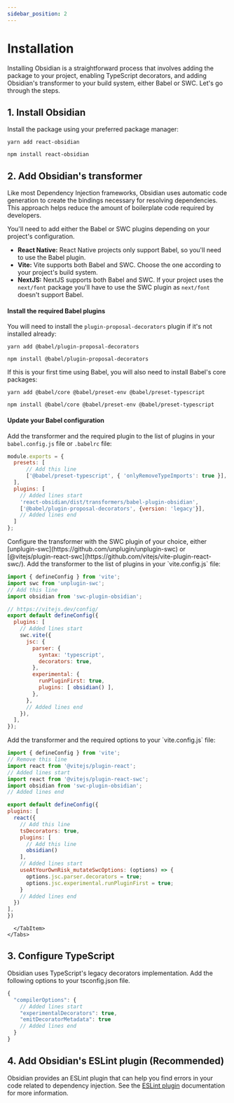 ```yaml
---
sidebar_position: 2
---
```



# Installation
Installing Obsidian is a straightforward process that involves adding the package to your project, enabling TypeScript decorators, and adding Obsidian's transformer to your build system, either Babel or SWC. Let's go through the steps.

## 1. Install Obsidian
Install the package using your preferred package manager:

<Tabs>
  <TabItem value="yarn" label="Yarn" default>

  ```shell
  yarn add react-obsidian
  ```

  </TabItem>
  <TabItem value="npm" label="NPM" default>

  ```shell
  npm install react-obsidian
  ```

  </TabItem>

</Tabs>

## 2. Add Obsidian's transformer
Like most Dependency Injection frameworks, Obsidian uses automatic code generation to create the bindings necessary for resolving dependencies. This approach helps reduce the amount of boilerplate code required by developers.

You'll need to add either the Babel or SWC plugins depending on your project's configuration.
* **React Native:** React Native projects only support Babel, so you'll need to use the Babel plugin.
* **Vite:** Vite supports both Babel and SWC. Choose the one according to your project's build system.
* **NextJS:** NextJS supports both Babel and SWC. If your project uses the `next/font` package you'll have to use the SWC plugin as `next/font` doesn't support Babel.

<Tabs>
  <TabItem value="babel" label="Babel" default>

#### Install the required Babel plugins

You will need to install the `plugin-proposal-decorators` plugin if it's not installed already:
<Tabs>
  <TabItem value="yarn" label="Yarn" default>

  ```shell
  yarn add @babel/plugin-proposal-decorators
  ```

  </TabItem>
  <TabItem value="npm" label="NPM" default>

  ```shell
  npm install @babel/plugin-proposal-decorators
  ```

  </TabItem>
</Tabs>

If this is your first time using Babel, you will also need to install Babel's core packages:
<Tabs>
  <TabItem value="yarn" label="Yarn" default>

  ```shell
  yarn add @babel/core @babel/preset-env @babel/preset-typescript
  ```
  </TabItem>
  <TabItem value="npm" label="NPM" default>

  ```shell
  npm install @babel/core @babel/preset-env @babel/preset-typescript
  ```
  </TabItem>
</Tabs>

#### Update your Babel configuration

Add the transformer and the required plugin to the list of plugins in your `babel.config.js` file or `.babelrc` file:

```js title="babel.config.js"
module.exports = {
  presets: [
      // Add this line
      ['@babel/preset-typescript', { 'onlyRemoveTypeImports': true }],
  ],
  plugins: [
    // Added lines start
    'react-obsidian/dist/transformers/babel-plugin-obsidian',
    ['@babel/plugin-proposal-decorators', {version: 'legacy'}],
    // Added lines end
  ]
};
```

  </TabItem>
  <TabItem value="swc" label="SWC">
Configure the transformer with the SWC plugin of your choice, either [unplugin-swc](https://github.com/unplugin/unplugin-swc) or [@vitejs/plugin-react-swc](https://github.com/vitejs/vite-plugin-react-swc/).

<Tabs>
  <TabItem value="unplugin-swc" label="unplugin-swc" default>
  Add the transformer to the list of plugins in your `vite.config.js` file:

  ```js title="vite.config.js"
  import { defineConfig } from 'vite';
  import swc from 'unplugin-swc';
  // Add this line
  import obsidian from 'swc-plugin-obsidian';

  // https://vitejs.dev/config/
  export default defineConfig({
    plugins: [
      // Added lines start
      swc.vite({
        jsc: {
          parser: {
            syntax: 'typescript',
            decorators: true,
          },
          experimental: {
            runPluginFirst: true,
            plugins: [ obsidian() ],
          },
        },
        // Added lines end
      }),
    ],
  });
  ```
  </TabItem>
  <TabItem value="vite-plugin-react-swc" label="@vitejs/plugin-react-swc">
  Add the transformer and the required options to your `vite.config.js` file:

  ```js title="vite.config.js"
  import { defineConfig } from 'vite';
  // Remove this line
  import react from '@vitejs/plugin-react';
  // Added lines start
  import react from '@vitejs/plugin-react-swc';
  import obsidian from 'swc-plugin-obsidian';
  // Added lines end

  export default defineConfig({
  plugins: [
    react({
      // Add this line
      tsDecorators: true,
      plugins: [
        // Add this line
        obsidian()
      ],
      // Added lines start
      useAtYourOwnRisk_mutateSwcOptions: (options) => {
        options.jsc.parser.decorators = true;
        options.jsc.experimental.runPluginFirst = true;
      }
      // Added lines end
    })
  ],
})
  ```

      </TabItem>
    </Tabs>
  </TabItem>
</Tabs> 

## 3. Configure TypeScript
Obsidian uses TypeScript's legacy decorators implementation. Add the following options to your tsconfig.json file.

```js title="tsconfig.json"
{
  "compilerOptions": {
    // Added lines start
    "experimentalDecorators": true,
    "emitDecoratorMetadata": true
    // Added lines end
  }
}
```

## 4. Add Obsidian's ESLint plugin (Recommended)
Obsidian provides an ESLint plugin that can help you find errors in your code related to dependency injection. See the [ESLint plugin](/docs/documentation/meta/eslint) documentation for more information.